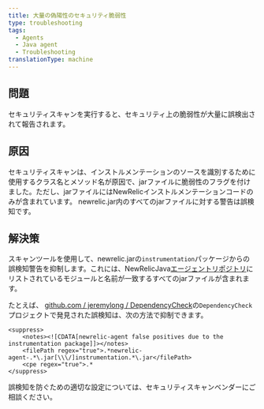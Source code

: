 ```yaml
---
title: 大量の偽陽性のセキュリティ脆弱性
type: troubleshooting
tags:
  - Agents
  - Java agent
  - Troubleshooting
translationType: machine
---
```


## 問題

セキュリティスキャンを実行すると、セキュリティ上の脆弱性が大量に誤検出されて報告されます。

## 原因

セキュリティスキャンは、インストルメンテーションのソースを識別するために使用するクラス名とメソッド名が原因で、jarファイルに脆弱性のフラグを付けました。ただし、jarファイルにはNewRelicインストルメンテーションコードのみが含まれています。 newrelic.jar内のすべてのjarファイルに対する警告は誤検知です。

## 解決策

スキャンツールを使用して、newrelic.jarの`instrumentation`パッケージからの誤検知警告を抑制します。これには、NewRelicJava[エージェントリポジトリ](https://github.com/newrelic/newrelic-java-agent/tree/main/instrumentation)にリストされているモジュールと名前が一致するすべてのjarファイルが含まれます。

たとえば、 [github.com / jeremylong / DependencyCheck](https://github.com/jeremylong/DependencyCheck)の`DependencyCheck`プロジェクトで発見された誤検知は、次の方法で抑制できます。

```
<suppress>
    <notes><![CDATA[newrelic-agent false positives due to the instrumentation package]]></notes>
    <filePath regex="true">.*newrelic-agent-.*\.jar[\\\/]instrumentation.*\.jar</filePath>
    <cpe regex="true">.*
</suppress>
```

誤検知を防ぐための適切な設定については、セキュリティスキャンベンダーにご相談ください。